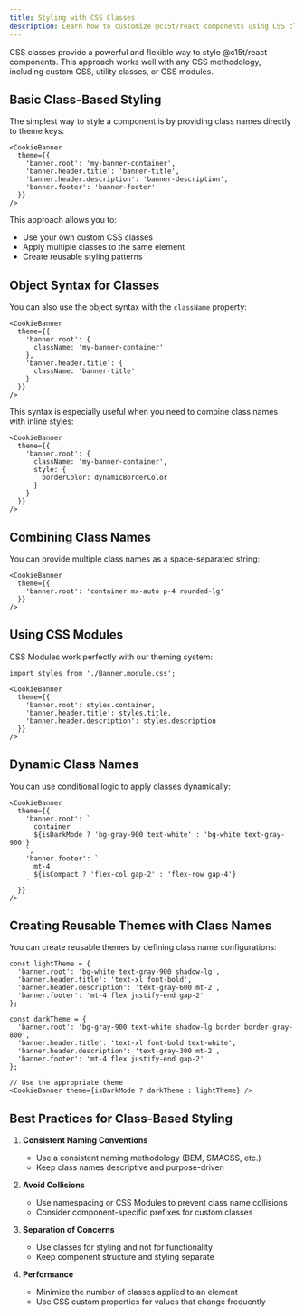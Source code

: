 ```yaml
---
title: Styling with CSS Classes
description: Learn how to customize @c15t/react components using CSS class names and class-based styling.
---
```


CSS classes provide a powerful and flexible way to style @c15t/react components. This approach works well with any CSS methodology, including custom CSS, utility classes, or CSS modules.

## Basic Class-Based Styling

The simplest way to style a component is by providing class names directly to theme keys:

```tsx
<CookieBanner 
  theme={{
    'banner.root': 'my-banner-container',
    'banner.header.title': 'banner-title',
    'banner.header.description': 'banner-description',
    'banner.footer': 'banner-footer'
  }}
/>
```

This approach allows you to:
- Use your own custom CSS classes
- Apply multiple classes to the same element
- Create reusable styling patterns

## Object Syntax for Classes

You can also use the object syntax with the `className` property:

```tsx
<CookieBanner 
  theme={{
    'banner.root': {
      className: 'my-banner-container'
    },
    'banner.header.title': {
      className: 'banner-title'
    }
  }}
/>
```

This syntax is especially useful when you need to combine class names with inline styles:

```tsx
<CookieBanner 
  theme={{
    'banner.root': {
      className: 'my-banner-container',
      style: {
        borderColor: dynamicBorderColor
      }
    }
  }}
/>
```

## Combining Class Names

You can provide multiple class names as a space-separated string:

```tsx
<CookieBanner 
  theme={{
    'banner.root': 'container mx-auto p-4 rounded-lg'
  }}
/>
```

## Using CSS Modules

CSS Modules work perfectly with our theming system:

```tsx
import styles from './Banner.module.css';

<CookieBanner 
  theme={{
    'banner.root': styles.container,
    'banner.header.title': styles.title,
    'banner.header.description': styles.description
  }}
/>
```

## Dynamic Class Names

You can use conditional logic to apply classes dynamically:

```tsx
<CookieBanner 
  theme={{
    'banner.root': `
      container 
      ${isDarkMode ? 'bg-gray-900 text-white' : 'bg-white text-gray-900'}
    `,
    'banner.footer': `
      mt-4 
      ${isCompact ? 'flex-col gap-2' : 'flex-row gap-4'}
    `
  }}
/>
```

## Creating Reusable Themes with Class Names

You can create reusable themes by defining class name configurations:

```tsx
const lightTheme = {
  'banner.root': 'bg-white text-gray-900 shadow-lg',
  'banner.header.title': 'text-xl font-bold',
  'banner.header.description': 'text-gray-600 mt-2',
  'banner.footer': 'mt-4 flex justify-end gap-2'
};

const darkTheme = {
  'banner.root': 'bg-gray-900 text-white shadow-lg border border-gray-800',
  'banner.header.title': 'text-xl font-bold text-white',
  'banner.header.description': 'text-gray-300 mt-2',
  'banner.footer': 'mt-4 flex justify-end gap-2'
};

// Use the appropriate theme
<CookieBanner theme={isDarkMode ? darkTheme : lightTheme} />
```

## Best Practices for Class-Based Styling

1. **Consistent Naming Conventions**
   - Use a consistent naming methodology (BEM, SMACSS, etc.)
   - Keep class names descriptive and purpose-driven

2. **Avoid Collisions**
   - Use namespacing or CSS Modules to prevent class name collisions
   - Consider component-specific prefixes for custom classes

3. **Separation of Concerns**
   - Use classes for styling and not for functionality
   - Keep component structure and styling separate

4. **Performance**
   - Minimize the number of classes applied to an element
   - Use CSS custom properties for values that change frequently 